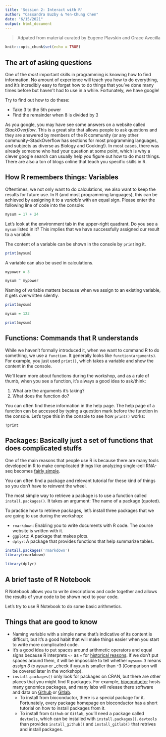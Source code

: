 ```yaml
---
title: 'Session 2: Interact with R'
author: "Cassandra Buzby & Yen-Chung Chen"
date: "6/15/2021"
output: html_document
---
```


> Adpated from material curated by Eugene Plavskin and Grace Avecilla

```r
knitr::opts_chunk$set(echo = TRUE)
```

## The art of asking questions

One of the _most_ important skills in programming is knowing how to find information. No amount of experience will teach you how to do everything, and it’s incredibly easy to forget how to do things that you’ve done many times before but haven’t had to use in a while. Fortunately, we have google!

Try to find out how to do these:

- Take 3 to the 5th power
- Find the remainder when 8 is divided by 3

As you google, you may have see some answers on a website called *StackOverflow*. This is a great site that allows people to ask questions and they are answered by members of the R community (or any other community--StackOverflow has sections for most programming languages, and subjects as diverse as Biology and Cooking!). In most cases, there was already someone who had your question at some point, which is why a clever google search can usually help you figure out how to do most things. There are also a ton of blogs online that teach you specific skills in R.


## How R remembers things: Variables

Oftentimes, we not only want to do calculations, we also want to keep the results for future use. In R (and most programming languages), this can be achieved by assigning it to a _variable_ with an equal sign. Please enter the following line of code into the console: 

```r
mysum = 17 + 24
```

Let's look at the environment tab in the upper-right quadrant. Do you see a `mysum` listed in it? This implies that we have successfully assigned our result to a variable.

The content of a variable can be shown in the console by `print`ing it.

```r
print(mysum)
```

A variable can also be used in calculations.

```r
mypower = 3

mysum ^ mypower
```

Naming of variable matters because when we assign to an existing variable, it gets overwritten silently.

```r
print(mysum)

mysum = 123

print(mysum)
```

## Functions: Commands that R understands

While we haven't formally introduced it, when we want to command R to do something, we use a `function`. It generally looks like `function(arguments)`. For example, you just used `print()`, which takes a variable and show the content in the console.

We'll learn more about functions during the workshop, and as a rule of thumb, when you see a function, it's always a good idea to ask/think:

1. What are the arguments it's taking?
2. What does the function do?

You can often find these information in the help page. The help page of a function can be accessed by typing a question mark before the function in the console. Let's type this in the console to see how `print()` works:

```
?print
```

## Packages: Basically just a set of functions that does complicated stuffs

One of the main reasons that people use R is because there are many tools developed in R to make complicated things like analyzing single-cell RNA-seq becomes [fairly simple](https://satijalab.org/seurat/articles/pbmc3k_tutorial.html).

You can often find a package and relevant tutorial for these kind of things so you don't have to reinvent the wheel.

The most simple way to retrieve a package is to use a function called `install.packages()`. It takes an argument: The name of a package (quoted).

To practice how to retrieve packages, let's install three packages that we are going to use during the workshop:

- `rmarkdown`: Enabling you to write documents with R code. The course website is written with it.
- `ggplot2`: A package that makes plots.
- `dplyr`: A package that provides functions that help summarize tables.



```r
install.packages('rmarkdown')
library(rmarkdown)

library(dplyr)
```

## A brief taste of R Notebook

R Notebook allows you to write descriptions and code together and allows the results of your code to be shown next to your code.

Let's try to use R Notebook to do some basic arithmetics.

## Things that are good to know

- Naming variable with a simple name that's indicative of its content is difficult, but it's a good habit that will make things easier when you start to write more complicated code.
- It's a good idea to put spaces around arithmetic operators and equal signs because R interprets `<-` as `=` for [historical reasons](https://blog.revolutionanalytics.com/2008/12/use-equals-or-arrow-for-assignment.html). If we don't put spaces around them, it will be impossible to tell whether `mysum<-3` means _assign 3 to `mysum`_ or _check if `mysum` is smaller than -3 (Comparison will be covered later in the workshop).
- `install.packages()` only look for packages on CRAN, but there are other places that you might find R packages. For example, [bioconductor](http://bioconductor.org) hosts many genomics packages, and many labs will release there software and data on [Github](https://github.com) or [Gitlab](https://gitlab.com).
  - To install from bioconductor, there is a special package for it. Fortunately, every package homepage on bioconductor has a short tutorial on how to install packages from it.
  - To install from `Github` or `Gitlab`, you'll need a package called `devtools`, which can be installed with `install.packages()`. `devtools` than provides `install_github()` and `install_gitlab()` that retrives and install packages.